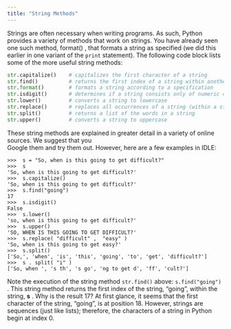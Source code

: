 ```yaml
---
title: "String Methods"
---
```



Strings are often necessary when writing programs.  As such, Python provides a variety of methods that work on strings.  You have already seen one such method,  format() , that formats a string as specified (we did this earlier in one variant of the  `print`  statement).  The following code block lists some of the more useful string methods: 

```Python  
str.capitalize()    # capitalizes the first character of a string   
str.find()          # returns the first index of a string within another string   
str.format()        # formats a string according to a specification   
str.isdigit()       # determines if a string consists only of numeric characters   
str.lower()         # converts a string to lowercase   
str.replace()       # replaces all occurrences of a string (within a string) with another string   
str.split()         # returns a list of the words in a string   
str.upper()         # converts a string to uppercase 
```

These string methods are explained in greater detail in a variety of online sources.  We suggest that you    
Google them and try them out.  However, here are a few examples in IDLE:   

```
>>>  s = "So, when is this going to get difficult?"   
>>>  s   
'So, when is this going to get difficult?'   
>>>  s.capitalize()   
'So, when is this going to get difficult?'   
>>>  s.find("going")   
17   
>>>  s.isdigit()   
False   
>>>  s.lower()   
'so, when is this going to get difficult?'   
>>>  s.upper()   
'SO, WHEN IS THIS GOING TO GET DIFFICULT?'   
>>>  s.replace( "difficult" ,  "easy" )   
'So, when is this going to get easy?'   
>>>  s.split()   
['So,', 'when', 'is', 'this', 'going', 'to', 'get', 'difficult?'] 
>>>  s . split( "i" )   
['So, when ', 's th', 's go', 'ng to get d', 'ff', 'cult?']   
```

Note the execution of the string method  `str.find()`  above:  `s.find("going")` .  This string method returns the first index of the string, “going”, within the string,  **s** .  Why is the result 17?  At first glance, it seems that the first character of the string, “going”, is at position 18.  However, strings are sequences (just like lists); therefore, the characters of a string in Python begin at index 0.   
